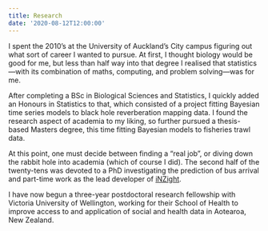 ```yaml
---
title: Research
date: '2020-08-12T12:00:00'
---
```


I spent the 2010's at the University of Auckland's City campus figuring out what sort of career I wanted to pursue. At first, I thought biology would be good for me, but less than half way into that degree I realised that statistics&mdash;with its combination of maths, computing, and problem solving&mdash;was for me.

After completing a BSc in Biological Sciences and Statistics, I quickly added an Honours in Statistics to that, which consisted of a project fitting Bayesian time series models to black hole reverberation mapping data. I found the research aspect of academia to my liking, so further pursued a thesis-based Masters degree, this time fitting Bayesian models to fisheries trawl data.

At this point, one must decide between finding a "real job", or diving down the rabbit hole into academia (which of course I did). The second half of the twenty-tens was devoted to a PhD investigating the prediction of bus arrival and part-time work as the lead developer of [iNZight](/inzight/).

I have now begun a three-year postdoctoral research fellowship with Victoria University of Wellington, working for their School of Health to improve access to and application of social and health data in Aotearoa, New Zealand.